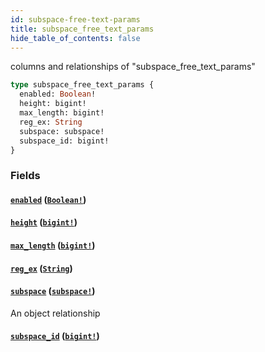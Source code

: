 ```yaml
---
id: subspace-free-text-params
title: subspace_free_text_params
hide_table_of_contents: false
---
```


columns and relationships of "subspace_free_text_params"

```graphql
type subspace_free_text_params {
  enabled: Boolean!
  height: bigint!
  max_length: bigint!
  reg_ex: String
  subspace: subspace!
  subspace_id: bigint!
}
```

### Fields

#### [`enabled`](#) ([`Boolean!`](/07-graphql/scalars/boolean))

#### [`height`](#) ([`bigint!`](/07-graphql/scalars/bigint))

#### [`max_length`](#) ([`bigint!`](/07-graphql/scalars/bigint))

#### [`reg_ex`](#) ([`String`](/07-graphql/scalars/string))

#### [`subspace`](#) ([`subspace!`](/07-graphql/objects/subspace))

An object relationship

#### [`subspace_id`](#) ([`bigint!`](/07-graphql/scalars/bigint))
